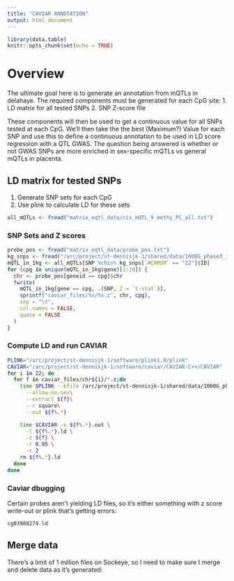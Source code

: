 ```yaml
---
title: "CAVIAR ANNOTATION"
output: html_document
---
```


```r
library(data.table)
knitr::opts_chunk$set(echo = TRUE)
```

# Overview
The ultimate goal here is to generate an annotation from mQTLs in delahaye. The required components must be generated for each CpG site:
1. LD matrix for all tested SNPs
2. SNP Z-score file

These components will then be used to get a continuous value for all SNPs tested at each CpG. We'll then take the the best (Maximum?) Value for each SNP and use this to define a continuous annotation to be used in LD score regression with a QTL GWAS. The question being answered is whether or not GWAS SNPs are more enriched in sex-specific mQTLs vs general mQTLs in placenta.

## LD matrix for tested SNPs
1. Generate SNP sets for each CpG
2. Use plink to calculate LD for these sets
```r
all_mQTLs <- fread("matrix_eqtl_data/cis_mQTL_9_methy_PC_all.txt")
```
### SNP Sets and Z scores
```r
probe_pos <- fread("matrix_eqtl_data/probe_pos.txt")
kg_snps <- fread("/arc/project/st-dennisjk-1/shared/data/1000G_phase3_info/ALL.wgs.phase3_shapeit2_mvncall_integrated_v5b.20130502.sites.vcf.gz", skip = "#CHROM", drop = c("QUAL", "FILTER", "INFO"))
mQTL_in_1kg <- all_mQTLs[SNP %chin% kg_snps[`#CHROM` == "22"]$ID]
for (cpg in unique(mQTL_in_1kg$gene)[1:10]) {
  chr <- probe_pos[geneid == cpg]$chr
  fwrite(
    mQTL_in_1kg[gene == cpg, .(SNP, Z = `t-stat`)],
    sprintf("caviar_files/%s/%s.z", chr, cpg),
    sep = "\t",
    col.names = FALSE,
    quote = FALSE
  )
}
```

### Compute LD and run CAVIAR
```bash
PLINK="/arc/project/st-dennisjk-1/software/plink1.9/plink"
CAVIAR="/arc/project/st-dennisjk-1/software/caviar/CAVIAR-C++/CAVIAR"
for i in 22; do
  for f in caviar_files/chr${i}/*.z;do
    time $PLINK --bfile /arc/project/st-dennisjk-1/shared/data/1000G_phase3_by_chr/plink/chr${i}\
      --allow-no-sex\
      --extract ${f}\
      --r square\
      --out ${f%.*}

    time $CAVIAR -o ${f%.*}.out \
      -l ${f%.*}.ld \
      -z ${f} \
      -r 0.95 \
      -c 2
    rm ${f%.*}.ld
  done
done

```
### Caviar dbugging
Certain probes aren't yielding LD files, so it's either something with z score write-out or plink that's getting errors:

```bash
cg03988279.ld
```

## Merge data
There's a limit of 1 million files on Sockeye, so I need to make sure I merge and delete data as it's generated:
```r

```
